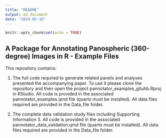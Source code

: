 ```yaml
---
title: "README"
output: md_document
date: "2024-05-16"
---
```


```r
knitr::opts_chunk$set(echo = TRUE)
```

## A Package for Annotating Panospheric (360-degree) Images in R - Example Files

This repository contains:

1.  The full code required to generate related panels and analyses presented the accompanying paper. To use it please clone the repository and then open the project pannotator_examples_gituhb.Rproj in RStudio. All code is provided in the associated pannotator_examples.qmd file (quarto must be installed). All data files required are provided in the Data_file folder.\
  

2.  The complete data validation study files including Supporting Information 3. All code is provided in the associated pannotator_data_validation.qmd file (quarto must be installed). All data files required are provided in the Data_file folder.\
   
